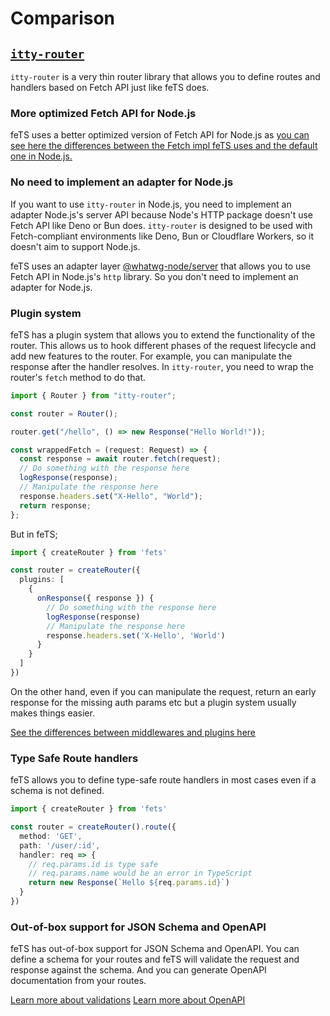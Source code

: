 # Comparison

## [`itty-router`](https://github.com/kwhitley/itty-router)

`itty-router` is a very thin router library that allows you to define routes and handlers based on
Fetch API just like feTS does.

### More optimized Fetch API for Node.js

feTS uses a better optimized version of Fetch API for Node.js as
[you can see here the differences between the Fetch impl feTS uses and the default one in Node.js.](https://github.com/ardatan/whatwg-node/tree/master/packages/fetch#why-we-should-still-use-these-for-nodejs-even-if-it-already-implements-them-natively)

### No need to implement an adapter for Node.js

If you want to use `itty-router` in Node.js, you need to implement an adapter Node.js's server API
because Node's HTTP package doesn't use Fetch API like Deno or Bun does. `itty-router` is designed
to be used with Fetch-compliant environments like Deno, Bun or Cloudflare Workers, so it doesn't aim
to support Node.js.

feTS uses an adapter layer
[@whatwg-node/server](https://github.com/ardatan/whatwg-node/tree/master/packages/server#whatwg-node-generic-server-adapter)
that allows you to use Fetch API in Node.js's `http` library. So you don't need to implement an
adapter for Node.js.

### Plugin system

feTS has a plugin system that allows you to extend the functionality of the router. This allows us
to hook different phases of the request lifecycle and add new features to the router. For example,
you can manipulate the response after the handler resolves. In `itty-router`, you need to wrap the
router's `fetch` method to do that.

```ts
import { Router } from "itty-router";

const router = Router();

router.get("/hello", () => new Response("Hello World!"));

const wrappedFetch = (request: Request) => {
  const response = await router.fetch(request);
  // Do something with the response here
  logResponse(response);
  // Manipulate the response here
  response.headers.set("X-Hello", "World");
  return response;
};
```

But in feTS;

```ts
import { createRouter } from 'fets'

const router = createRouter({
  plugins: [
    {
      onResponse({ response }) {
        // Do something with the response here
        logResponse(response)
        // Manipulate the response here
        response.headers.set('X-Hello', 'World')
      }
    }
  ]
})
```

On the other hand, even if you can manipulate the request, return an early response for the missing
auth params etc but a plugin system usually makes things easier.

[See the differences between middlewares and plugins here](/docs/server/plugins)

### Type Safe Route handlers

feTS allows you to define type-safe route handlers in most cases even if a schema is not defined.

```ts
import { createRouter } from 'fets'

const router = createRouter().route({
  method: 'GET',
  path: '/user/:id',
  handler: req => {
    // req.params.id is type safe
    // req.params.name would be an error in TypeScript
    return new Response(`Hello ${req.params.id}`)
  }
})
```

### Out-of-box support for JSON Schema and OpenAPI

feTS has out-of-box support for JSON Schema and OpenAPI. You can define a schema for your routes and
feTS will validate the request and response against the schema. And you can generate OpenAPI
documentation from your routes.

[Learn more about validations](/docs/server/type-safety-and-validation)
[Learn more about OpenAPI](/docs/server/openapi)
